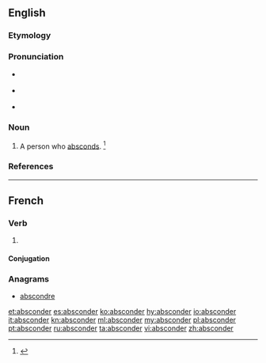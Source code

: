 ==English==

===Etymology===
{{suffix|abscond|er}}

===Pronunciation===
* {{a|US}} {{IPA|/æbˈskɑn.dɚ/|/æbˈzkɑn.dɚ/}}
* {{a|RP}} {{IPA|/æbˈskɒn.dɚ/}}
* {{rhymes|ɒndə(r)}}

===Noun===
{{en-noun}}

# A person who [[abscond]]s. {{defdate|First attested in the early 18<sup>th</sup> century.}}<ref name=SOED>{{reference-book | last =| first = | authorlink =  | coauthors =  | editor =Brown, Lesley  | others =  | title = The Shorter Oxford English Dictionary | origdate =  | origyear = 1933| origmonth =  | url =  | format =  | accessdate =  | accessyear =  | accessmonth =  | edition = 5th | date =  | year =2003| month =  | publisher =Oxford University Press  | location =Oxford, UK | language =  | id =  | doi = | isbn =978-0-19-860575-7 | lccn = | ol = | pages =8| chapter =  | chapterurl =  | quote =}}</ref>

===References===
<references/>

----

==French==

===Verb===
{{fr-verb}}

# {{obsolete|lang=fr}} {{alternative form of|abscondre|lang=fr}}

====Conjugation====
{{fr-conj-er|abscond}}

===Anagrams===
* [[abscondre#French|abscondre]]

[[et:absconder]]
[[es:absconder]]
[[ko:absconder]]
[[hy:absconder]]
[[io:absconder]]
[[it:absconder]]
[[kn:absconder]]
[[ml:absconder]]
[[my:absconder]]
[[pl:absconder]]
[[pt:absconder]]
[[ru:absconder]]
[[ta:absconder]]
[[vi:absconder]]
[[zh:absconder]]